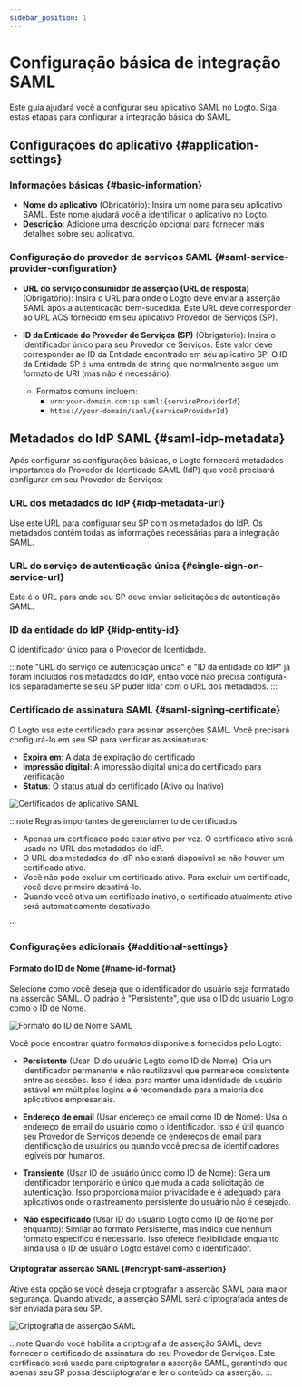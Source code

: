 ```yaml
---
sidebar_position: 1
---
```


# Configuração básica de integração SAML

Este guia ajudará você a configurar seu aplicativo SAML no Logto. Siga estas etapas para configurar a integração básica do SAML.

## Configurações do aplicativo \{#application-settings}

### Informações básicas \{#basic-information}

- **Nome do aplicativo** (Obrigatório): Insira um nome para seu aplicativo SAML. Este nome ajudará você a identificar o aplicativo no Logto.
- **Descrição**: Adicione uma descrição opcional para fornecer mais detalhes sobre seu aplicativo.

### Configuração do provedor de serviços SAML \{#saml-service-provider-configuration}

- **URL do serviço consumidor de asserção (URL de resposta)** (Obrigatório): Insira o URL para onde o Logto deve enviar a asserção SAML após a autenticação bem-sucedida. Este URL deve corresponder ao URL ACS fornecido em seu aplicativo Provedor de Serviços (SP).

- **ID da Entidade do Provedor de Serviços (SP)** (Obrigatório): Insira o identificador único para seu Provedor de Serviços. Este valor deve corresponder ao ID da Entidade encontrado em seu aplicativo SP. O ID da Entidade SP é uma entrada de string que normalmente segue um formato de URI (mas não é necessário).
  - Formatos comuns incluem:
    - `urn:your-domain.com:sp:saml:{serviceProviderId}`
    - `https://your-domain/saml/{serviceProviderId}`

## Metadados do IdP SAML \{#saml-idp-metadata}

Após configurar as configurações básicas, o Logto fornecerá metadados importantes do Provedor de Identidade SAML (IdP) que você precisará configurar em seu Provedor de Serviços:

### URL dos metadados do IdP \{#idp-metadata-url}

Use este URL para configurar seu SP com os metadados do IdP. Os metadados contêm todas as informações necessárias para a integração SAML.

### URL do serviço de autenticação única \{#single-sign-on-service-url}

Este é o URL para onde seu SP deve enviar solicitações de autenticação SAML.

### ID da entidade do IdP \{#idp-entity-id}

O identificador único para o Provedor de Identidade.

:::note
"URL do serviço de autenticação única" e "ID da entidade do IdP" já foram incluídos nos metadados do IdP, então você não precisa configurá-los separadamente se seu SP puder lidar com o URL dos metadados.
:::

### Certificado de assinatura SAML \{#saml-signing-certificate}

O Logto usa este certificado para assinar asserções SAML. Você precisará configurá-lo em seu SP para verificar as assinaturas:

- **Expira em**: A data de expiração do certificado
- **Impressão digital**: A impressão digital única do certificado para verificação
- **Status**: O status atual do certificado (Ativo ou Inativo)

<img src="/img/assets/certificates.png" alt="Certificados de aplicativo SAML" />

:::note Regras importantes de gerenciamento de certificados

- Apenas um certificado pode estar ativo por vez. O certificado ativo será usado no URL dos metadados do IdP.
- O URL dos metadados do IdP não estará disponível se não houver um certificado ativo.
- Você não pode excluir um certificado ativo. Para excluir um certificado, você deve primeiro desativá-lo.
- Quando você ativa um certificado inativo, o certificado atualmente ativo será automaticamente desativado.

:::

### Configurações adicionais \{#additional-settings}

#### Formato do ID de Nome \{#name-id-format}

Selecione como você deseja que o identificador do usuário seja formatado na asserção SAML. O padrão é "Persistente", que usa o ID do usuário Logto como o ID de Nome.

<img src="/img/assets/name-id-format.png" alt="Formato do ID de Nome SAML" />

Você pode encontrar quatro formatos disponíveis fornecidos pelo Logto:

- **Persistente** (Usar ID do usuário Logto como ID de Nome): Cria um identificador permanente e não reutilizável que permanece consistente entre as sessões. Isso é ideal para manter uma identidade de usuário estável em múltiplos logins e é recomendado para a maioria dos aplicativos empresariais.

- **Endereço de email** (Usar endereço de email como ID de Nome): Usa o endereço de email do usuário como o identificador. Isso é útil quando seu Provedor de Serviços depende de endereços de email para identificação de usuários ou quando você precisa de identificadores legíveis por humanos.

- **Transiente** (Usar ID de usuário único como ID de Nome): Gera um identificador temporário e único que muda a cada solicitação de autenticação. Isso proporciona maior privacidade e é adequado para aplicativos onde o rastreamento persistente do usuário não é desejado.

- **Não especificado** (Usar ID do usuário Logto como ID de Nome por enquanto): Similar ao formato Persistente, mas indica que nenhum formato específico é necessário. Isso oferece flexibilidade enquanto ainda usa o ID de usuário Logto estável como o identificador.

#### Criptografar asserção SAML \{#encrypt-saml-assertion}

Ative esta opção se você deseja criptografar a asserção SAML para maior segurança. Quando ativado, a asserção SAML será criptografada antes de ser enviada para seu SP.

<img src="/img/assets/encryption.png" alt="Criptografia de asserção SAML" />

:::note
Quando você habilita a criptografia de asserção SAML, deve fornecer o certificado de assinatura do seu Provedor de Serviços. Este certificado será usado para criptografar a asserção SAML, garantindo que apenas seu SP possa descriptografar e ler o conteúdo da asserção.
:::

